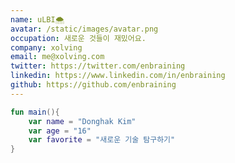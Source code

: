 ```yaml
---
name: uLBI🌨️
avatar: /static/images/avatar.png
occupation: 새로운 것들이 재밌어요.
company: xolving
email: me@xolving.com
twitter: https://twitter.com/enbraining
linkedin: https://www.linkedin.com/in/enbraining
github: https://github.com/enbraining
---
```


```kotlin
fun main(){
    var name = "Donghak Kim"
    var age = "16"
    var favorite = "새로운 기술 탐구하기"
}
```
